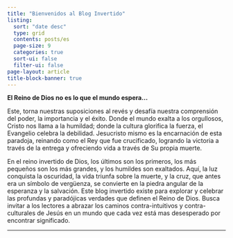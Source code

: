 ```yaml
---
title: "Bienvenidos al Blog Invertido"
listing:
  sort: "date desc"
  type: grid
  contents: posts/es
  page-size: 9
  categories: true
  sort-ui: false
  filter-ui: false
page-layout: article
title-block-banner: true
---
```


**El Reino de Dios no es lo que el mundo espera...**

Este, torna nuestras suposiciones al revés y desafía nuestra comprensión del poder, la importancia y el éxito. Donde el mundo exalta a los orgullosos, Cristo nos llama a la humildad; donde la cultura glorifica la fuerza, el Evangelio celebra la debilidad. Jesucristo mismo es la encarnación de esta paradoja, reinando como el Rey que fue crucificado, logrando la victoria a través de la entrega y ofreciendo vida a través de Su propia muerte.

En el reino invertido de Dios, los últimos son los primeros, los más pequeños son los más grandes, y los humildes son exaltados. Aquí, la luz conquista la oscuridad, la vida triunfa sobre la muerte, y la cruz, que antes era un símbolo de vergüenza, se convierte en la piedra angular de la esperanza y la salvación. Este blog invertido existe para explorar y celebrar las profundas y paradójicas verdades que definen el Reino de Dios. Busca invitar a los lectores a abrazar los caminos contra-intuitivos y contra-culturales de Jesús en un mundo que cada vez está mas desesperado por encontrar significado.

------------------------------------------------------------------------

<br/>

<link rel="icon" type="image/png" href="img/tud_logo2"/> 
